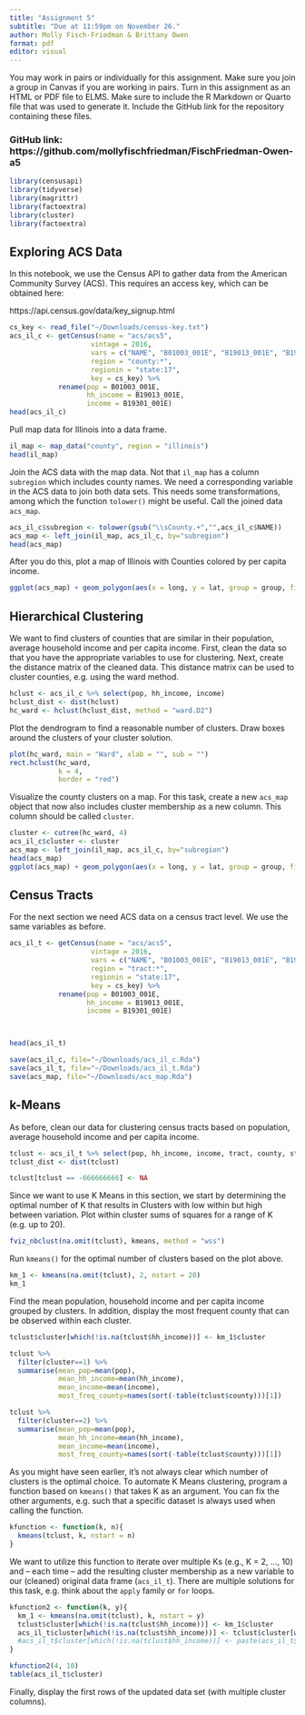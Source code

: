 ```yaml
---
title: "Assignment 5"
subtitle: "Due at 11:59pm on November 26."
author: Molly Fisch-Friedman & Brittany Owen
format: pdf
editor: visual
---
```


You may work in pairs or individually for this assignment. Make sure you join a group in Canvas if you are working in pairs. Turn in this assignment as an HTML or PDF file to ELMS. Make sure to include the R Markdown or Quarto file that was used to generate it. Include the GitHub link for the repository containing these files.

### GitHub link: https://github.com/mollyfischfriedman/FischFriedman-Owen-a5

```r
library(censusapi)
library(tidyverse)
library(magrittr)
library(factoextra)
library(cluster)
library(factoextra)
```

## Exploring ACS Data

In this notebook, we use the Census API to gather data from the American Community Survey (ACS). This requires an access key, which can be obtained here:

https://api.census.gov/data/key_signup.html

```r
cs_key <- read_file("~/Downloads/census-key.txt")
acs_il_c <- getCensus(name = "acs/acs5",
                    vintage = 2016,
                    vars = c("NAME", "B01003_001E", "B19013_001E", "B19301_001E"),
                    region = "county:*",
                    regionin = "state:17",
                    key = cs_key) %>%
            rename(pop = B01003_001E,
                   hh_income = B19013_001E,
                   income = B19301_001E)
head(acs_il_c)
```

Pull map data for Illinois into a data frame.

```r
il_map <- map_data("county", region = "illinois")
head(il_map)
```

Join the ACS data with the map data. Not that `il_map` has a column `subregion` which includes county names. We need a corresponding variable in the ACS data to join both data sets. This needs some transformations, among which the function `tolower()` might be useful. Call the joined data `acs_map`.

```r
acs_il_c$subregion <- tolower(gsub("\\sCounty.+","",acs_il_c$NAME))
acs_map <- left_join(il_map, acs_il_c, by="subregion")
head(acs_map)
```

After you do this, plot a map of Illinois with Counties colored by per capita income.

```r
ggplot(acs_map) + geom_polygon(aes(x = long, y = lat, group = group, fill = income))
```

## Hierarchical Clustering

We want to find clusters of counties that are similar in their population, average household income and per capita income. First, clean the data so that you have the appropriate variables to use for clustering. Next, create the distance matrix of the cleaned data. This distance matrix can be used to cluster counties, e.g. using the ward method.

```r
hclust <- acs_il_c %>% select(pop, hh_income, income)
hclust_dist <- dist(hclust)
hc_ward <- hclust(hclust_dist, method = "ward.D2")
```

Plot the dendrogram to find a reasonable number of clusters. Draw boxes around the clusters of your cluster solution.

```r
plot(hc_ward, main = "Ward", xlab = "", sub = "")
rect.hclust(hc_ward, 
            k = 4, 
            border = "red")
```

Visualize the county clusters on a map. For this task, create a new `acs_map` object that now also includes cluster membership as a new column. This column should be called `cluster`.

```r
cluster <- cutree(hc_ward, 4)
acs_il_c$cluster <- cluster
acs_map <- left_join(il_map, acs_il_c, by="subregion")
head(acs_map)
ggplot(acs_map) + geom_polygon(aes(x = long, y = lat, group = group, fill = cluster))
```

## Census Tracts

For the next section we need ACS data on a census tract level. We use the same variables as before.

```r
acs_il_t <- getCensus(name = "acs/acs5",
                    vintage = 2016,
                    vars = c("NAME", "B01003_001E", "B19013_001E", "B19301_001E"),
                    region = "tract:*",
                    regionin = "state:17",
                    key = cs_key) %>%
            rename(pop = B01003_001E,
                   hh_income = B19013_001E,
                   income = B19301_001E)



head(acs_il_t)

save(acs_il_c, file="~/Downloads/acs_il_c.Rda")
save(acs_il_t, file="~/Downloads/acs_il_t.Rda")
save(acs_map, file="~/Downloads/acs_map.Rda")
```

## k-Means

As before, clean our data for clustering census tracts based on population, average household income and per capita income.

```r
tclust <- acs_il_t %>% select(pop, hh_income, income, tract, county, state)
tclust_dist <- dist(tclust)

tclust[tclust == -666666666] <- NA
```

Since we want to use K Means in this section, we start by determining the optimal number of K that results in Clusters with low within but high between variation. Plot within cluster sums of squares for a range of K (e.g. up to 20).

```r
fviz_nbclust(na.omit(tclust), kmeans, method = "wss")

```

Run `kmeans()` for the optimal number of clusters based on the plot above.

```r
km_1 <- kmeans(na.omit(tclust), 2, nstart = 20)
km_1

```

Find the mean population, household income and per capita income grouped by clusters. In addition, display the most frequent county that can be observed within each cluster.

```r
tclust$cluster[which(!is.na(tclust$hh_income))] <- km_1$cluster

tclust %>%
  filter(cluster==1) %>%
  summarise(mean_pop=mean(pop),
            mean_hh_income=mean(hh_income),
            mean_income=mean(income),
            most_freq_county=names(sort(-table(tclust$county)))[1])

tclust %>%
  filter(cluster==2) %>%
  summarise(mean_pop=mean(pop),
            mean_hh_income=mean(hh_income),
            mean_income=mean(income),
            most_freq_county=names(sort(-table(tclust$county)))[1])


```

As you might have seen earlier, it's not always clear which number of clusters is the optimal choice. To automate K Means clustering, program a function based on `kmeans()` that takes K as an argument. You can fix the other arguments, e.g. such that a specific dataset is always used when calling the function.

```r

kfunction <- function(k, n){
  kmeans(tclust, k, nstart = n)
}

```

We want to utilize this function to iterate over multiple Ks (e.g., K = 2, ..., 10) and -- each time -- add the resulting cluster membership as a new variable to our (cleaned) original data frame (`acs_il_t`). There are multiple solutions for this task, e.g. think about the `apply` family or `for` loops.

```r

kfunction2 <- function(k, y){
  km_1 <- kmeans(na.omit(tclust), k, nstart = y)
  tclust$cluster[which(!is.na(tclust$hh_income))] <- km_1$cluster
  acs_il_t$cluster[which(!is.na(tclust$hh_income))] <- tclust$cluster[which(!is.na(tclust$hh_income))]
  #acs_il_t$cluster[which(!is.na(tclust$hh_income))] <- paste(acs_il_t$cluster[which(!is.na(tclust$hh_income))], "_", k)
}

kfunction2(4, 10)
table(acs_il_t$cluster)
```

Finally, display the first rows of the updated data set (with multiple cluster columns).

```r



```
